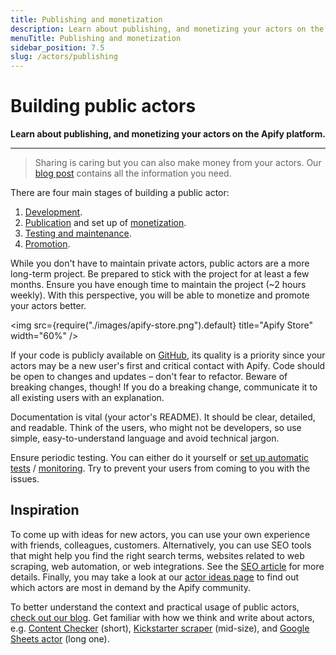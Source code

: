 ```yaml
---
title: Publishing and monetization
description: Learn about publishing, and monetizing your actors on the Apify platform.
menuTitle: Publishing and monetization
sidebar_position: 7.5
slug: /actors/publishing
---
```


# Building public actors

**Learn about publishing, and monetizing your actors on the Apify platform.**

---

> Sharing is caring but you can also make money from your actors. Our [blog post](https://blog.apify.com/make-regular-passive-income-developing-web-automation-actors-b0392278d085/) contains all the information you need.

There are four main stages of building a public actor:

1. [Development](../development/index.md).
2. [Publication](./publish) and set up of [monetization](./monetize).
3. [Testing and maintenance](../development/testing_and_maintenance.md).
4. [Promotion](../academy/get-most-of-actors/seo-and-promotion).

While you don't have to maintain private actors, public actors are a more long-term project. Be prepared to stick with the project for at least a few months. Ensure you have enough time to maintain the project (~2 hours weekly). With this perspective, you will be able to monetize and promote your actors better.

 <img src={require("./images/apify-store.png").default} title="Apify Store" width="60%" />

If your code is publicly available on [GitHub](https://github.com), its quality is a priority since your actors may be a new user's first and critical contact with Apify. Code should be open to changes and updates – don't fear to refactor. Beware of breaking changes, though! If you do a breaking change, communicate it to all existing users with an explanation.

Documentation is vital (your actor's README). It should be clear, detailed, and readable. Think of the users, who might not be developers, so use simple, easy-to-understand language and avoid technical jargon.

Ensure periodic testing. You can either do it yourself or [set up automatic tests](../development/testing_and_maintenance.md) / [monitoring](https://apify.com/apify/monitoring). Try to prevent your users from coming to you with the issues.

## Inspiration

To come up with ideas for new actors, you can use your own experience with friends, colleagues, customers. Alternatively, you can use SEO tools that might help you find the right search terms, websites related to web scraping, web automation, or web integrations. See the [SEO article](../academy/get-most-of-actors/seo-and-promotion) for more details. Finally, you may take a look at our [actor ideas page](https://apify.com/ideas) to find out which actors are most in demand by the Apify community.

To better understand the context and practical usage of public actors, [check out our blog](https://blog.apify.com/). Get familiar with how we think and write about actors, e.g. [Content Checker](https://blog.apify.com/how-to-set-up-a-content-change-watchdog-for-any-website-in-5-minutes-460843b12271) (short), [Kickstarter scraper](https://blog.apify.com/kickstarter-search-actor-create-your-own-kickstarter-api-7672acdb8d77) (mid-size), and [Google Sheets actor](https://blog.apify.com/import-data-easily-to-and-from-google-sheets-with-a-new-apify-actor-43536b719029) (long one).


